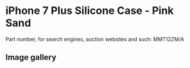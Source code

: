 
# iPhone 7 Plus Silicone Case - Pink Sand

Part number, for search engines, auction websites and such: MMT12ZM/A

## Image gallery

<div style={{ width: '100%', maxWidth: '768px' }}>
<GalleryComponent
    images={[
      {
        original: "/everysource/MMT12.webp",
        thumbnail: "/everypreview/MMT12.webp",
      },
      {
        original: "/everysource/MMT12_AV1_GOLD.webp",
        thumbnail: "/everypreview/MMT12_AV1_GOLD.webp",
      },
      {
        original: "/everysource/MMT12_AV1_JET_BLACK.webp",
        thumbnail: "/everypreview/MMT12_AV1_JET_BLACK.webp",
      },
      {
        original: "/everysource/MMT12_AV1_RED.webp",
        thumbnail: "/everypreview/MMT12_AV1_RED.webp",
      },
      {
        original: "/everysource/MMT12_AV1_SILVER.webp",
        thumbnail: "/everypreview/MMT12_AV1_SILVER.webp",
      },
      {
        original: "/everysource/MMT12_AV2.webp",
        thumbnail: "/everypreview/MMT12_AV2.webp",
      }
    ]}
  />
</div>